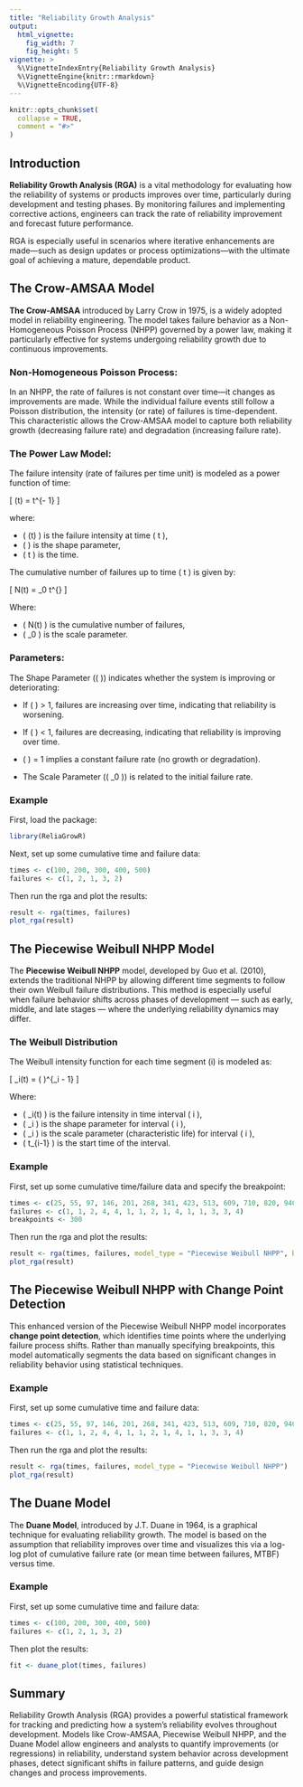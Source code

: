```yaml
---
title: "Reliability Growth Analysis"
output:
  html_vignette:
    fig_width: 7
    fig_height: 5
vignette: >
  %\VignetteIndexEntry{Reliability Growth Analysis}
  %\VignetteEngine{knitr::rmarkdown}
  %\VignetteEncoding{UTF-8}
---
```


```r
knitr::opts_chunk$set(
  collapse = TRUE,
  comment = "#>"
)
```

## Introduction

**Reliability Growth Analysis (RGA)** is a vital methodology for evaluating how the reliability of systems or products improves over time, particularly during development and testing phases. By monitoring failures and implementing corrective actions, engineers can track the rate of reliability improvement and forecast future performance.

RGA is especially useful in scenarios where iterative enhancements are made—such as design updates or process optimizations—with the ultimate goal of achieving a mature, dependable product.

## The Crow-AMSAA Model

**The Crow-AMSAA** introduced by Larry Crow in 1975, is a widely adopted model in reliability engineering. The model takes failure behavior as a Non-Homogeneous Poisson Process (NHPP) governed by a power law, making it particularly effective for systems undergoing reliability growth due to continuous improvements.

### Non-Homogeneous Poisson Process:

In an NHPP, the rate of failures is not constant over time—it changes as improvements are made. While the individual failure events still follow a Poisson distribution, the intensity (or rate) of failures is time-dependent. This characteristic allows the Crow-AMSAA model to capture both reliability growth (decreasing failure rate) and degradation (increasing failure rate). 

### The Power Law Model:

The failure intensity (rate of failures per time unit) is modeled as a power function of time:

\[
\lambda(t) = \beta \cdot t^{\beta - 1}
\]
 
where:

* \( \lambda(t) \) is the failure intensity at time \( t \),
* \( \beta \) is the shape parameter,
* \( t \) is the time.

The cumulative number of failures up to time \( t \) is given by:

\[
N(t) = \lambda_0 \cdot t^{\beta}
\]

Where:

* \( N(t) \) is the cumulative number of failures,
* \( \lambda_0 \) is the scale parameter.

### Parameters:

The Shape Parameter (\( \beta \)) indicates whether the system is improving or deteriorating:

* If \( \beta \) > 1, failures are increasing over time, indicating that reliability is worsening.

* If \( \beta \) < 1, failures are decreasing, indicating that reliability is improving over time.

* \( \beta \) = 1 implies a constant failure rate (no growth or degradation).

* The Scale Parameter (\( \lambda_0 \)) is related to the initial failure rate.

### Example

First, load the package:
```r
library(ReliaGrowR)
```

Next, set up some cumulative time and failure data:
```r
times <- c(100, 200, 300, 400, 500)
failures <- c(1, 2, 1, 3, 2)
```

Then run the rga and plot the results:
```r
result <- rga(times, failures)
plot_rga(result)
```

## The Piecewise Weibull NHPP Model

The **Piecewise Weibull NHPP** model, developed by Guo et al. (2010), extends the traditional NHPP by allowing different time segments to follow their own Weibull failure distributions. This method is especially useful when failure behavior shifts across phases of development — such as early, middle, and late stages — where the underlying reliability dynamics may differ.

### The Weibull Distribution

The Weibull intensity function for each time segment \(i\) is modeled as:

\[
\lambda_i(t) = \frac{\beta_i}{\eta_i} \left( \frac{t - t_{i-1}}{\eta_i} \right)^{\beta_i - 1}
\]

Where:

* \( \lambda_i(t) \) is the failure intensity in time interval \( i \),
* \( \beta_i \) is the shape parameter for interval \( i \),
* \( \eta_i \) is the scale parameter (characteristic life) for interval \( i \),
* \( t_{i-1} \) is the start time of the interval.

### Example

First, set up some cumulative time/failure data and specify the breakpoint:
```r
times <- c(25, 55, 97, 146, 201, 268, 341, 423, 513, 609, 710, 820, 940, 1072, 1217)
failures <- c(1, 1, 2, 4, 4, 1, 1, 2, 1, 4, 1, 1, 3, 3, 4)
breakpoints <- 300
```

Then run the rga and plot the results:
```r
result <- rga(times, failures, model_type = "Piecewise Weibull NHPP", breakpoints = breakpoints)
plot_rga(result)
```

## The Piecewise Weibull NHPP with Change Point Detection

This enhanced version of the Piecewise Weibull NHPP model incorporates **change point detection**, which identifies time points where the underlying failure process shifts. Rather than manually specifying breakpoints, this model automatically segments the data based on significant changes in reliability behavior using statistical techniques.

### Example

First, set up some cumulative time and failure data:
```r
times <- c(25, 55, 97, 146, 201, 268, 341, 423, 513, 609, 710, 820, 940, 1072, 1217)
failures <- c(1, 1, 2, 4, 4, 1, 1, 2, 1, 4, 1, 1, 3, 3, 4)
```

Then run the rga and plot the results:
```r
result <- rga(times, failures, model_type = "Piecewise Weibull NHPP")
plot_rga(result)
```

## The Duane Model

The **Duane Model**, introduced by J.T. Duane in 1964, is a graphical technique for evaluating reliability growth. The model is based on the assumption that reliability improves over time and visualizes this via a log-log plot of cumulative failure rate (or mean time between failures, MTBF) versus time.

### Example

First, set up some cumulative time and failure data:
```r
times <- c(100, 200, 300, 400, 500)
failures <- c(1, 2, 1, 3, 2)
```

Then plot the results:
```r
fit <- duane_plot(times, failures)
```

## Summary 

Reliability Growth Analysis (RGA) provides a powerful statistical framework for tracking and predicting how a system's reliability evolves throughout development. Models like Crow-AMSAA, Piecewise Weibull NHPP, and the Duane Model allow engineers and analysts to quantify improvements (or regressions) in reliability, understand system behavior across development phases, detect significant shifts in failure patterns, and guide design changes and process improvements.
